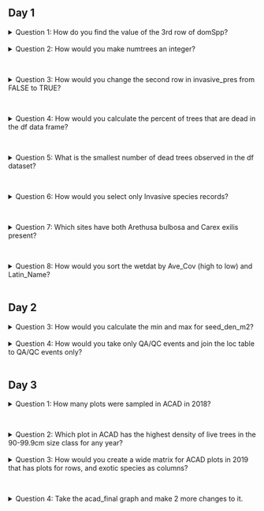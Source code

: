 <h2>Day 1</h2>
<details><summary class='ques2'>Question 1: How do you find the value of the 3rd row of domSpp?</summary>
```r
df[3, c("domSpp")] # option 1
df[3, 4] # option 2
```
</details>
<br>
<details><summary class='ques2'>Question 2: How would you make numtrees an integer?</summary> 
```r
df$numtrees <- as.integer(df$numtrees)
str(df)
```
</details>
<br>

<details><summary class='ques2'>Question 3: How would you change the second row in invasive_pres from FALSE to TRUE?</summary> 
```r
df$invasive_pres[2] <- TRUE
head(df)
```
</details>
<br>


<details><summary class='ques2'>Question 4: How would you calculate the percent of trees that are dead in the df data frame?</summary>
```r
# base R version (2 options)
df$numdead <- df$numtrees - df$numLive
df$pctdead <- df$numdead/df$numtrees*100

df$pctdead <- with(df, (numtrees - numLive)/numtrees*100)

# tidyverse version (2 options)
df <- df %>% mutate(numdead = numtrees - numLive,
                    pctdead = numdead/numtrees*100)

df <- df %>% mutate(pctdead = (numtrees - numLive)/numtrees*100)
```
</details>
<br>

<details><summary class='ques2'>Question 5: What is the smallest number of dead trees observed in the df dataset?</summary>
```r
min(df$numdead) # uses numdead column calculated for previous question. 
summary(df$numdead)[1] #Min. is the record summary reports for numeric columns
```
</details>
<br>

<details><summary class='ques2'>Question 6: How would you select only Invasive species records?</summary>
```r
wetinv <- wetdat[wetdat$Invasive == TRUE, ] # base R bracket-based solution
wetinv2 <- subset(wetdat, Invasive == TRUE) # another base R solution
wetinv_tidy <- wetdat %>% filter(Invasive == TRUE) # tidyverse solution
```
</details>
<br>

<details><summary class='ques2'>Question 7: Which sites have both Arethusa bulbosa and Carex exilis present?</summary>
```r
# Base R solution
wetspp <- wetdat[wetdat$Latin_Name %in% c("Arethusa bulbosa", "Carex exilis"),]
sort(unique(wetspp$Site_Name))

# Tidyverse solution
wetspp_tidy <- wetdat %>% filter(Latin_Name %in% c("Arethusa bulbosa", "Carex exilis")) 
sort(unique(wetspp_tidy$Site_Name)) # RAM-05 and SEN-01 have both species present
```
</details>
<br>

<details><summary class='ques2'>Question 8: How would you sort the wetdat by Ave_Cov (high to low) and Latin_Name?</summary>
```r
wetdat_sort <- wetdat[order(-wetdat$Ave_Cov, wetdat$Latin_Name), ] # base R
head(wetdat_sort)
wetdat_sort_tidy <- wetdat %>% arrange(-Ave_Cov, Latin_Name) #tidyverse
head(wetdat_sort_tidy)
```
</details>
<br>
<h2>Day 2</h2>
<details><summary class='ques2'>Question 3: How would you calculate the min and max for seed_den_m2?</summary>
```r
reg_by_park2 <- regdf %>% group_by(Unit_Code) %>% 
                          summarize(min_seed_dens = min(seed_den_m2),
                          max_seed_dens = max(seed_den_m2))

reg_by_park2
```
</details>
<br>
<details><summary class='ques2'>Question 4: How would you take only QA/QC events and join the loc table to QA/QC events only?</summary>
```r
eventQAQC <- event %>% filter(Event_QAQC == TRUE)
locevent_QAQC <- merge(loc, eventQAQC, by="Location_ID", all.x = F, all.y = T)
```
This is technically a right join, because I'm telling R to take all of the records from the right table (eventQAQC) and only join records in left (loc) table that match. This is just a style preference. I prefer to keep higher level tables to the left of lower level tables (eg tables with 1 to many relationships). The loc (tbl_Locations) table is higher level than the event (tbl_Events) table, because the loc table has the 1 plot record and the event table has the many visits for the plot records. If this is confusing, don't worry about it. You'll just notice that it's the order I generally organize data in my code.  
</details>
<br>
<h2>Day 3</h2>
<details><summary class='ques2'>Question 1: How many plots were sampled in ACAD in 2018?</summary>
```r
acad <- joinLocEvent(park = "ACAD", from = 2018, to = 2018)
length(unique(acad$Plot_Number))
```
</details>
<br>

<details><summary class='ques2'>Question 2: Which plot in ACAD has the highest density of live trees in the 90-99.9cm size class for any year?</summary>
```r
acad_tree_dist <- sumTreeDBHDist(park = "ACAD", status = 'live')

acad_tree_max70 <- acad_tree_dist %>% arrange(desc(d70_79.9))
head(acad_tree_max70) # ACAD-124

# If you wanted to pull out the top record for that size class, you can also do one of the two options below
acad_top_70 <- acad_tree_dist[which.max(acad_tree_dist$d70_79.9),] #The ugly base R approach 
acad_top_70_tidy <- acad_tree_dist %>% arrange(desc(d70_79.9)) %>% slice(1) #The tidyverse approach
head(acad_top_70)
```
</details>
<br>
<details><summary class='ques2'>Question 3: How would you create a wide matrix for ACAD plots in 2019 that has plots for rows, and exotic species as columns?</summary>

```r
acad_exo <- makeSppList(park = "ACAD", from = 2019, to = 2019, speciesType = "exotic") 
acad_exo <- acad_exo %>% mutate(present = ifelse(Exotic == TRUE & !is.na(Exotic), 1, 0))
head(acad_exo)

# Old school spread version
acad_wide_spread <- acad_exo %>% select(Plot_Name, Latin_Name, present) %>% 
                                 arrange(Latin_Name, Plot_Name) %>% 
                                 spread("Latin_Name", "present", fill = 0)

# Newer pivot version
acad_wide_pivot <- acad_exo %>% select(Plot_Name, Latin_Name, present) %>% 
                                arrange(Latin_Name, Plot_Name) %>% 
                                pivot_wider(names_from = "Latin_Name", 
                                            values_from = "present",
                                            values_fill = 0) 

head(acad_wide_pivot)
```
</details>
<br>

<details><summary class='ques2'>Question 4: Take the acad_final graph and make 2 more changes to it.</summary>

You may have chosen other things to do than I did. Here are a couple of changes to the ggplot bar chart
```r

 ggplot(data = acad_stats, aes(x = size_class_fact, y = mean_dens))+
              geom_bar(stat = 'identity', fill = "steelblue4")+
              geom_errorbar(aes(ymin = mean_dens - se_dens, ymax = mean_dens + se_dens), width = 0.2, lwd = 0.7)+
              labs(x = "Regeneration Size Class", y = "Stems per sq.m")+
              theme_FHM()+
              theme(axis.text.x = element_text(angle = 45, hjust = 1))+ #hjust is centering horizontally
              scale_x_discrete(labels = c('15-30cm', '30-100cm', '100-150cm', '>150cm', '1-10cm DBH'))
             
```

Note that width = 0.2 in the geom_errorbar is the width of the caps on the bars. lwd is the weight of the line. 
</details>
<br>